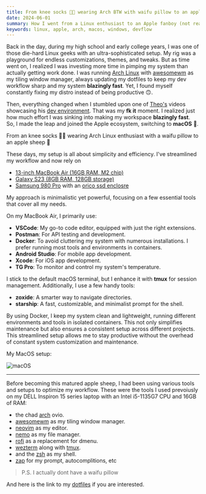```yaml
---
title: From knee socks 🏳️‍🌈 wearing Arch BTW with waifu pillow to an apple sheep🐑
date: 2024-06-01
summary: How I went from a Linux enthusiast to an Apple fanboy (not really a fanboy)
keywords: linux, apple, arch, macos, windows, devflow
---
```


Back in the day, during my high school and early college years, I was one of those die-hard Linux geeks with an ultra-sophisticated setup. My rig was a playground for endless customizations, themes, and tweaks. But as time went on, I realized I was investing more time in pimping my system than actually getting work done. I was running [Arch Linux](https://archlinux.org) with [awesomewm](https://awesomewm.org) as my tiling window manager, always updating my dotfiles to keep my dev workflow sharp and my system **blazingly fast**. Yet, I found myself constantly fixing my distro instead of being productive 🙃.

Then, everything changed when I stumbled upon one of [Theo's](https://www.youtube.com/@t3dotgg) videos showcasing his [dev environment](https://www.youtube.com/watch?v=Hj1a7QuwjSI). That was my **fk it** moment. I realized just how much effort I was sinking into making my workspace **blazingly fast**. So, I made the leap and joined the Apple ecosystem, switching to **macOS** 🍎.

From an knee socks 🏳️‍🌈 wearing Arch Linux enthusiast with a waifu pillow to an apple sheep 🐑 

These days, my setup is all about simplicity and efficiency. 
I've streamlined my workflow and now rely on 
- [13-inch MacBook Air (16GB RAM, M2 chip)](https://www.apple.com/shop/buy-mac/macbook-air/13-inch-midnight-apple-m2-chip-with-8-core-cpu-and-10-core-gpu-8gb-memory-512gb)
- [Galaxy S23 (8GB RAM, 128GB storage)](https://www.samsung.com/in/smartphones/galaxy-s23/buy/?modelCode=SM-S911BZGB&cid=in_pd_ppc_google_im-mobile-smartphone-all-dtc_sales_samsung-sseries(t2)-all-2024_eshop-pmax-pla_10jan2024-na_1ur-503224l-2024-eshop-bau-performancemax-cpc_pfm--20952045025------x--SM-S911BZGBINS&gad_source=1)
- [Samsung 980 Pro](https://www.samsung.com/us/computing/memory-storage/solid-state-drives/980-pro-pcie-4-0-nvme-ssd-1tb-mz-v8p1t0b-am/) with an [orico ssd enclosre](https://www.amazon.com/ORICO-NVMe-Thunderbolt-Compatible-SSDs-PWM2-BK/dp/B0BJ23JTXX?th=1)


My approach is minimalistic yet powerful, focusing on a few essential tools that cover all my needs.

On my MacBook Air, I primarily use:
- **VSCode**: My go-to code editor, equipped with just the right extensions.
- **Postman**: For API testing and development.
- **Docker**: To avoid cluttering my system with numerous installations. I prefer running most tools and environments in containers.
- **Android Studio**: For mobile app development.
- **Xcode**: For iOS app development.
- **TG Pro**: To monitor and control my system's temperature.

I stick to the default macOS terminal, but I enhance it with **tmux** for session management. Additionally, I use a few handy tools:
- **zoxide**: A smarter way to navigate directories.
- **starship**: A fast, customizable, and minimalist prompt for the shell.

By using Docker, I keep my system clean and lightweight, running different environments and tools in isolated containers. This not only simplifies maintenance but also ensures a consistent setup across different projects. This streamlined setup allows me to stay productive without the overhead of constant system customization and maintenance.

My MacOS setup:

![macOS](https://media.githubusercontent.com/media/jabedzaman/dev-workflow/main/assets/macos.png)


---

Before becoming this matured apple sheep, I had been using various tools and setups to optimize my workflow.
These were the tools I used prevoiusly on my DELL Inspiron 15 series laptop with an Intel i5-1135G7 CPU and 16GB of RAM:

- the chad [arch](https://archlinux.org) ovio.
- [awesomewm](https://awesomewm.org) as my tiling window manager.
- [neovim](https://neovim.io) as my editor.
- [nemo](https://github.com/linuxmint/nemo) as my file manager.
- [rofi](https://github.com/davatorium/rofi) as a replacement for dmenu.
- [wezterm](https://github.com/wezterm) along with [tmux](https://github.com/tmux/tmux).
- and the [zsh](https://zsh.org) as my shell.
- [zap](https://github.com/zap) for my prompt, autocomplitions, etc


>P.S. I actually dont have a waifu pillow

And here is the link to my [dotfiles](https://github.com/jabedzaman/dev-workflow) if you are interested.